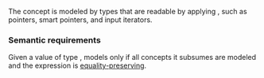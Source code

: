 {{cpp/title|indirectly_readable}}
{{cpp/iterator/navbar}}
{{dcl begin}}
{{dcl header|iterator}}
{{dcl|notes={{mark expos}}|1=
template&lt; class In &gt;
    concept __IndirectlyReadableImpl =
        requires(const In in) {
            typename std::iter_value_t&lt;In&gt;;
            typename std::iter_reference_t&lt;In&gt;;
            typename std::iter_rvalue_reference_t&lt;In&gt;;
            { *in } -&gt; std::same_as&lt;std::iter_reference_t&lt;In&gt;&gt;;
            { ranges::iter_move(in) } -&gt; std::same_as&lt;std::iter_rvalue_reference_t&lt;In&gt;&gt;;
        } &amp;&amp;
        std::common_reference_with&lt;
            std::iter_reference_t&lt;In&gt;&amp;&amp;, std::iter_value_t&lt;In&gt;&amp;
        &gt; &amp;&amp;
        std::common_reference_with&lt;
            std::iter_reference_t&lt;In&gt;&amp;&amp;, std::iter_rvalue_reference_t&lt;In&gt;&amp;&amp;
        &gt; &amp;&amp;
        std::common_reference_with&lt;
            std::iter_rvalue_reference_t&lt;In&gt;&amp;&amp;, const std::iter_value_t&lt;In&gt;&amp;
        &gt;;
}}
{{dcl|since=c++20|1=
template&lt; class In &gt;
    concept indirectly_readable =
        __IndirectlyReadableImpl&lt;std::remove_cvref_t&lt;In&gt;&gt;;
}}
{{dcl end}}

The concept {{tt|indirectly_readable}} is modeled by types that are readable by applying {{c|operator*}}, such as pointers, smart pointers, and input iterators.

===Semantic requirements===
Given a value {{tt|i}} of type {{tt|I}}, {{tt|I}} models {{tt|indirectly_readable}} only if all concepts it subsumes are modeled and the expression {{c|*i}} is [[cpp/concepts#Equality preservation|equality-preserving]].

{{cpp/concepts/equality preservation}}

{{langlinks|cs|de|es|fr|it|ja|ko|pl|pt|ru|zh}}